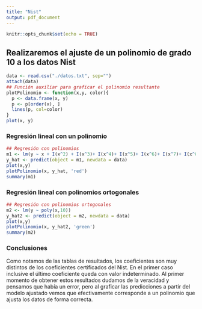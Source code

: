 ```yaml
---
title: "Nist"
output: pdf_document
---
```


```r
knitr::opts_chunk$set(echo = TRUE)
```

## Realizaremos el ajuste de un polinomio de grado 10 a los datos Nist

```r
data <- read.csv("./datos.txt", sep="")
attach(data)
## Función auxiliar para graficar el polinomio resultante
plotPolinomio <- function(x,y, color){
  p <- data.frame(x, y)
  p <- p[order(x), ]
  lines(p, col=color)
}
plot(x, y)
```


### Regresión lineal con un polinomio
```r
## Regresión con polinomios 
m1 <- lm(y ~ x + I(x^2) + I(x^3)+ I(x^4)+ I(x^5)+ I(x^6)+ I(x^7)+ I(x^8)+ I(x^9)+ I(x^10))
y_hat <- predict(object = m1, newdata = data)
plot(x,y)
plotPolinomio(x, y_hat, 'red')
summary(m1)
```
### Regresión lineal con polinomios ortogonales
```r
## Regresión con polinomios ortogonales
m2 <- lm(y ~ poly(x,10))
y_hat2 <- predict(object = m2, newdata = data)
plot(x,y)
plotPolinomio(x, y_hat2, 'green')
summary(m2)

```

### Conclusiones

Como notamos de las tablas de resultados, los coeficientes son muy distintos de los coeficientes certificados del Nist. En el primer caso inclusive el último coeficiente queda con valor indeterminado. Al primer momento de obtener estos resultados dudamos de la veracidad y pensamos que había un error, pero al graficar las predicciones a partir del modelo ajustado vemos que efectivamente corresponde a un polinomio que ajusta los datos de forma correcta.

